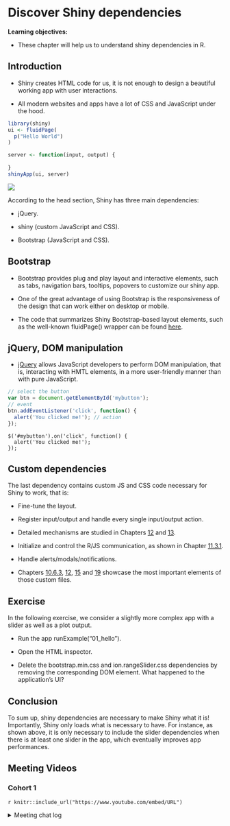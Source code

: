 # Discover Shiny dependencies

**Learning objectives:**

- These chapter will help us to understand shiny dependencies in R.

## Introduction

- Shiny creates HTML code for us, it is not enough to design a beautiful working app with user interactions.

-  All modern websites and apps have a lot of CSS and JavaScript under the hood.

```r
library(shiny)
ui <- fluidPage(
  p("Hello World")
)

server <- function(input, output) {
  
}
shinyApp(ui, server)
```


![](image/2023-02-24.png)

According to the head section, Shiny has three main dependencies:

- jQuery.

- shiny (custom JavaScript and CSS).

- Bootstrap (JavaScript and CSS).

## Bootstrap

- Bootstrap provides plug and play layout and interactive elements, such as tabs, navigation bars, tooltips, popovers to customize our shiny app.

- One of the great advantage of using Bootstrap is the responsiveness of the design that can work either on desktop or mobile.

- The code that summarizes Shiny Bootstrap-based layout elements, such as the well-known fluidPage() wrapper can be found [here](https://github.com/rstudio/shiny/blob/60db1e02b03d8e6fb146c9bb1bbfbce269231add/R/bootstrap-layout.R).

## jQuery, DOM manipulation

- [jQuery](https://jquery.com/) allows JavaScript developers to perform DOM manipulation, that is, interacting with HMTL elements, in a more user-friendly manner than with pure JavaScript.

```js
// select the button
var btn = document.getElementById('mybutton');
// event
btn.addEventListener('click', function() {
  alert('You clicked me!'); // action
});
```

```jq
$('#mybutton').on('click', function() {
  alert('You clicked me!');
});
```

## Custom dependencies

The last dependency contains custom JS and CSS code necessary for Shiny to work, that is:

- Fine-tune the layout.

- Register input/output and handle every single input/output action.

- Detailed mechanisms are studied in Chapters [12](https://unleash-shiny.rinterface.com/shiny-input-system.html#shiny-input-system) and [13](https://unleash-shiny.rinterface.com/shiny-input-lifecycle.html#shiny-input-lifecycle).

- Initialize and control the R/JS communication, as shown in Chapter [11.3.1](https://unleash-shiny.rinterface.com/shiny-intro.html#from-R-to-JS).

- Handle alerts/modals/notifications.

- Chapters [10.6.3](https://unleash-shiny.rinterface.com/survival-kit-javascript.html#shiny-js-object), [12](https://unleash-shiny.rinterface.com/shiny-input-system.html#shiny-input-system), [15](https://unleash-shiny.rinterface.com/shiny-custom-handler.html#shiny-custom-handler) and [19](https://unleash-shiny.rinterface.com/custom-templates-interactivity.html#custom-templates-interactivity) showcase the most important elements of those custom files.

## Exercise

In the following exercise, we consider a slightly more complex app with a slider as well as a plot output.

- Run the app runExample("01_hello").

- Open the HTML inspector.

- Delete the bootstrap.min.css and ion.rangeSlider.css dependencies by removing the corresponding DOM element.
What happened to the application’s UI?


## Conclusion

To sum up, shiny dependencies are necessary to make Shiny what it is! Importantly, Shiny only loads what is necessary to have. For instance, as shown above, it is only necessary to include the slider dependencies when there is at least one slider in the app, which eventually improves app performances.


## Meeting Videos

### Cohort 1

`r knitr::include_url("https://www.youtube.com/embed/URL")`

<details>
<summary> Meeting chat log </summary>

```
LOG
```
</details>
